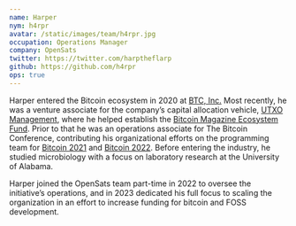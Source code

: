```yaml
---
name: Harper
nym: h4rpr
avatar: /static/images/team/h4rpr.jpg
occupation: Operations Manager
company: OpenSats
twitter: https://twitter.com/harptheflarp
github: https://github.com/h4rpr
ops: true
---
```


Harper entered the Bitcoin ecosystem in 2020 at [BTC, Inc.](https://b.tc/) Most
recently, he was a venture associate for the company’s capital allocation
vehicle, [UTXO Management](https://www.utxo.management/), where he helped
establish the [Bitcoin Magazine Ecosystem
Fund](https://venture.angellist.com/v/back/the-bitcoin-magazine-2140-venture-fund).
Prior to that he was an operations associate for The Bitcoin Conference,
contributing his organizational efforts on the programming team for [Bitcoin
2021](https://b.tc/conference/2021) and [Bitcoin
2022](https://b.tc/conference/2022). Before entering the industry, he studied
microbiology with a focus on laboratory research at the University of Alabama.

Harper joined the OpenSats team part-time in 2022 to oversee the initiative’s
operations, and in 2023 dedicated his full focus to scaling the organization in
an effort to increase funding for bitcoin and FOSS development.
